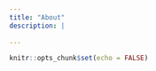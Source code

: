 ```yaml
---
title: "About"
description: |
  
---
```


```r
knitr::opts_chunk$set(echo = FALSE)
```

